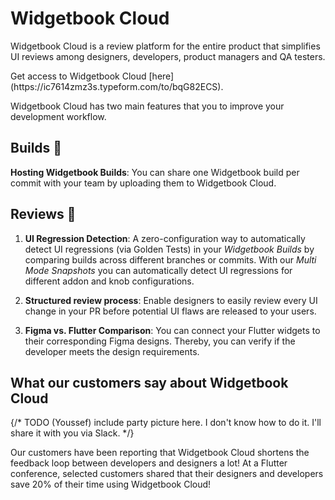 # Widgetbook Cloud

Widgetbook Cloud is a review platform for the entire product that simplifies UI reviews among designers, developers, product managers and QA testers.

<YouTube id="-gCTSc99V-KI" />

<Info>
  Get access to Widgetbook Cloud
  [here](https://ic7614zmz3s.typeform.com/to/bqG82ECS).
</Info>

Widgetbook Cloud has two main features that you to improve your development workflow.

## Builds 🚀

**Hosting Widgetbook Builds**: You can share one Widgetbook build per commit with your team by uploading them to Widgetbook Cloud.

## Reviews 🔎

1. **UI Regression Detection**: A zero-configuration way to automatically detect UI regressions (via Golden Tests) in your _Widgetbook Builds_ by comparing builds across different branches or commits. With our _Multi Mode Snapshots_ you can automatically detect UI regressions for different addon and knob configurations.

1. **Structured review process**: Enable designers to easily review every UI change in your PR before potential UI flaws are released to your users.

1. **Figma vs. Flutter Comparison**: You can connect your Flutter widgets to their corresponding Figma designs. Thereby, you can verify if the developer meets the design requirements.

## What our customers say about Widgetbook Cloud

{/* TODO (Youssef) include party picture here. I don't know how to do it. I'll share it with you via Slack. */}

Our customers have been reporting that Widgetbook Cloud shortens the feedback loop between developers and designers a lot! At a Flutter conference, selected customers shared that their designers and developers save 20% of their time using Widgetbook Cloud!

<YouTube id="Du5yVtnmNzg?start=868" />
